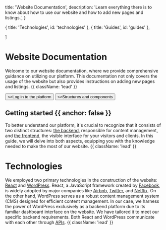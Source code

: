 
  title: 'Website Documentation',
  description:
    'Learn everything there is to know about how to use our website and how to add new pages and listings.',
}

  { title: 'Technologies', id: 'technologies' },
  { title: 'Guides', id: 'guides' },
  
]

<HeroPattern />

# Website Documentation

Welcome to our website documentation, where we provide comprehensive guidance on utilizing our platform. This documentation not only covers the usage of the website but also provides instructions on adding new pages and listings. {{ className: 'lead' }}

<div className="not-prose mb-16 mt-6 flex gap-3">
  <Button href="/quickstart" arrow="right">
    <>Log in to the platform</>
  </Button>
  <Button href="/sdks" variant="outline">
    <>Structures and components</>
  </Button>
</div>

## Getting started {{ anchor: false }}

To better understand our platform, it's crucial to recognize that it consists of two distinct structures: <a href="https://bo.jibril.immo" target="_blank">the backend</a>, responsible for content management, and <a target="_blank" href="http://jibril.immo">the frontend</a>, the visible interface for your visitors and clients. In this guide, we will delve into both aspects, equipping you with the knowledge needed to make the most of our website. {{ className: 'lead' }}

# Technologies 

We employed two primary technologies in the construction of the website: <a href="https://react.dev/" target="_blank">React</a> and <a href="https://wordpress.org/" target="_blank">WordPress</a>. React, a JavaScript framework created by <a href="https://www.facebook.com/" target='_blank'>Facebook</a>, is widely adopted by major companies like <a href="https://airbnb.com" target='_blank'>Airbnb</a>, <a href="https://twitter.com" target='_blank'>Twitter</a>, and <a href="https://netflix.com" target='_blank'>Netflix</a>. On the other hand, WordPress serves as a robust content management system (CMS) designed for efficient content management. In our case, we harness the power of WordPress exclusively as a backend platform due to its familiar dashboard interface on the website. We have tailored it to meet our specific backend requirements. Both React and WordPress communicate with each other through <a href="https://en.wikipedia.org/wiki/API" target='_blank'>APIs</a>. {{ className: 'lead' }}

<Guides />


